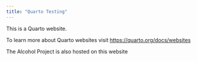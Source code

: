 ---
title: "Quarto Testing"
---

This is a Quarto website.

To learn more about Quarto websites visit <https://quarto.org/docs/websites>

The Alcohol Project is also hosted on this website